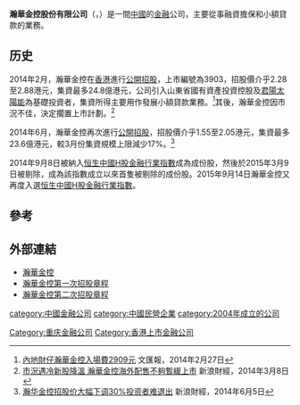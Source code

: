 '''瀚華金控股份有限公司'''（'''{{lang-en|Hanhua Financial Holding Co., Ltd}}'''，{{hkex|3903}}）是一間[[中國|中國]]的[[金融|金融]]公司，主要從事融資擔保和小額貸款的業務。

==历史==
2014年2月，瀚華金控在[[香港|香港]]進行[[公開招股|公開招股]]，上市編號為3903，招股價介乎2.28至2.88港元，集資最多24.8億港元，公司引入山東省國有資產投資控股及[[君陽太陽能|君陽太陽能]]為基礎投資者，集資所得主要用作發展小額貸款業務。<ref>[http://paper.wenweipo.com/2014/02/27/FI1402270017.htm 內地財仔瀚華金控入場費2909元] {{Wayback|url=http://paper.wenweipo.com/2014/02/27/FI1402270017.htm |date=20140309184012 }} 文匯報，2014年2月27日</ref>其後，瀚華金控因市況不佳，決定擱置上市計劃。<ref>[http://finance.sina.com.hk/news/-11-6534596/1.html 市況遇冷新股降溫 瀚華金控海外配售不夠暫緩上市] {{webarchive|url=https://web.archive.org/web/20140309183610/http://finance.sina.com.hk/news/-11-6534596/1.html |date=2014-03-09 }} 新浪財經，2014年3月8日</ref>

2014年6月，瀚華金控再次進行[[公開招股|公開招股]]，招股價介乎1.55至2.05港元，集資最多23.6億港元，較3月份集資規模上限減少17%。<ref>[http://finance.sina.com.cn/stock/hkstock/ggIPO/20140605/023819316454.shtml 瀚华金控招股价大幅下调30%投资者难退出] {{Wayback|url=http://finance.sina.com.cn/stock/hkstock/ggIPO/20140605/023819316454.shtml |date=20160304085509 }} 新浪財經，2014年6月5日</ref>

2014年9月8日被納入[[恒生中國H股金融行業指數|恒生中國H股金融行業指數]]成為成份股，然後於2015年3月9日被剔除，成為該指數成立以來首隻被剔除的成份股。2015年9月14日瀚華金控又再度入選[[恒生中國H股金融行業指數|恒生中國H股金融行業指數]]。

==參考==
{{reflist}}

==外部連結==
*[http://www.hanhua.com/ 瀚華金控] {{Wayback|url=http://www.hanhua.com/ |date=20140309201652 }}
*[http://www.hkexnews.hk/listedco/listconews/SEHK/2014/0228/LTN20140228020_C.HTM 瀚華金控第一次招股章程] {{Wayback|url=http://www.hkexnews.hk/listedco/listconews/SEHK/2014/0228/LTN20140228020_C.HTM |date=20140309201335 }}
*[http://www.hkexnews.hk/listedco/listconews/SEHK/2014/0603/LTN20140603016_C.HTM 瀚華金控第二次招股章程] {{Wayback|url=http://www.hkexnews.hk/listedco/listconews/SEHK/2014/0603/LTN20140603016_C.HTM |date=20160305013913 }}

[[category:中國金融公司|category:中國金融公司]]
[[category:中國民營企業|category:中國民營企業]]
[[category:2004年成立的公司|category:2004年成立的公司]]
[[Category:重庆金融公司|Category:重庆金融公司]]
[[Category:香港上市金融公司|Category:香港上市金融公司]]